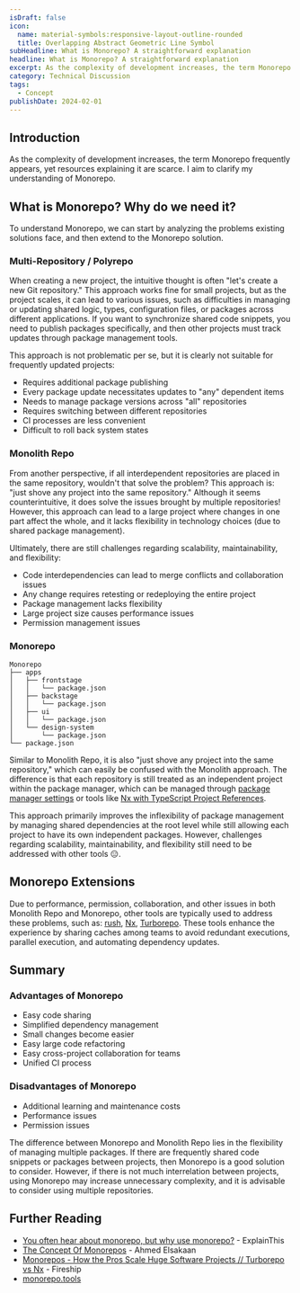 ```yaml
---
isDraft: false
icon:
  name: material-symbols:responsive-layout-outline-rounded
  title: Overlapping Abstract Geometric Line Symbol
subHeadline: What is Monorepo? A straightforward explanation
headline: What is Monorepo? A straightforward explanation
excerpt: As the complexity of development increases, the term Monorepo frequently appears, To clarify my understanding of Monorepo, I wrote this post.
category: Technical Discussion
tags:
  - Concept
publishDate: 2024-02-01
---
```


## Introduction

As the complexity of development increases, the term Monorepo frequently appears, yet resources explaining it are scarce. I aim to clarify my understanding of Monorepo.

## What is Monorepo? Why do we need it?

To understand Monorepo, we can start by analyzing the problems existing solutions face, and then extend to the Monorepo solution.

### Multi-Repository / Polyrepo

When creating a new project, the intuitive thought is often "let's create a new Git repository." This approach works fine for small projects, but as the project scales, it can lead to various issues, such as difficulties in managing or updating shared logic, types, configuration files, or packages across different applications. If you want to synchronize shared code snippets, you need to publish packages specifically, and then other projects must track updates through package management tools.

This approach is not problematic per se, but it is clearly not suitable for frequently updated projects:

- Requires additional package publishing
- Every package update necessitates updates to "any" dependent items
- Needs to manage package versions across "all" repositories
- Requires switching between different repositories
- CI processes are less convenient
- Difficult to roll back system states

### Monolith Repo

From another perspective, if all interdependent repositories are placed in the same repository, wouldn't that solve the problem? This approach is: "just shove any project into the same repository."
Although it seems counterintuitive, it does solve the issues brought by multiple repositories! However, this approach can lead to a large project where changes in one part affect the whole, and it lacks flexibility in technology choices (due to shared package management).

Ultimately, there are still challenges regarding scalability, maintainability, and flexibility:

- Code interdependencies can lead to merge conflicts and collaboration issues
- Any change requires retesting or redeploying the entire project
- Package management lacks flexibility
- Large project size causes performance issues
- Permission management issues

### Monorepo

```
Monorepo
├── apps
│   ├── frontstage
│   │   └── package.json
│   ├── backstage
│   │   └── package.json
│   ├── ui
│   │   └── package.json
│   └── design-system
│       └── package.json
└── package.json
```

Similar to Monolith Repo, it is also "just shove any project into the same repository," which can easily be confused with the Monolith approach. The difference is that each repository is still treated as an independent project within the package manager, which can be managed through [package manager settings](https://docs.npmjs.com/cli/v7/using-npm/workspaces/) or tools like [Nx with TypeScript Project References](https://nx.dev/concepts/integrated-vs-package-based#integrated-repos).

This approach primarily improves the inflexibility of package management by managing shared dependencies at the root level while still allowing each project to have its own independent packages. However, challenges regarding scalability, maintainability, and flexibility still need to be addressed with other tools 😑.

## Monorepo Extensions

Due to performance, permission, collaboration, and other issues in both Monolith Repo and Monorepo, other tools are typically used to address these problems, such as: [rush](https://rushjs.io/), [Nx](https://nx.dev/), [Turborepo](https://turbo.build/). These tools enhance the experience by sharing caches among teams to avoid redundant executions, parallel execution, and automating dependency updates.

## Summary

### Advantages of Monorepo

- Easy code sharing
- Simplified dependency management
- Small changes become easier
- Easy large code refactoring
- Easy cross-project collaboration for teams
- Unified CI process

### Disadvantages of Monorepo

- Additional learning and maintenance costs
- Performance issues
- Permission issues

The difference between Monorepo and Monolith Repo lies in the flexibility of managing multiple packages. If there are frequently shared code snippets or packages between projects, then Monorepo is a good solution to consider. However, if there is not much interrelation between projects, using Monorepo may increase unnecessary complexity, and it is advisable to consider using multiple repositories.

## Further Reading

- [You often hear about monorepo, but why use monorepo?](https://www.explainthis.io/zh-hant/swe/why-use-monorepo) - ExplainThis
- [The Concept Of Monorepos](https://www.youtube.com/watch?v=ErpPaoU13LU) - Ahmed Elsakaan
- [Monorepos - How the Pros Scale Huge Software Projects // Turborepo vs Nx](https://www.youtube.com/watch?v=9iU_IE6vnJ8) - Fireship
- [monorepo.tools](https://monorepo.tools/)
